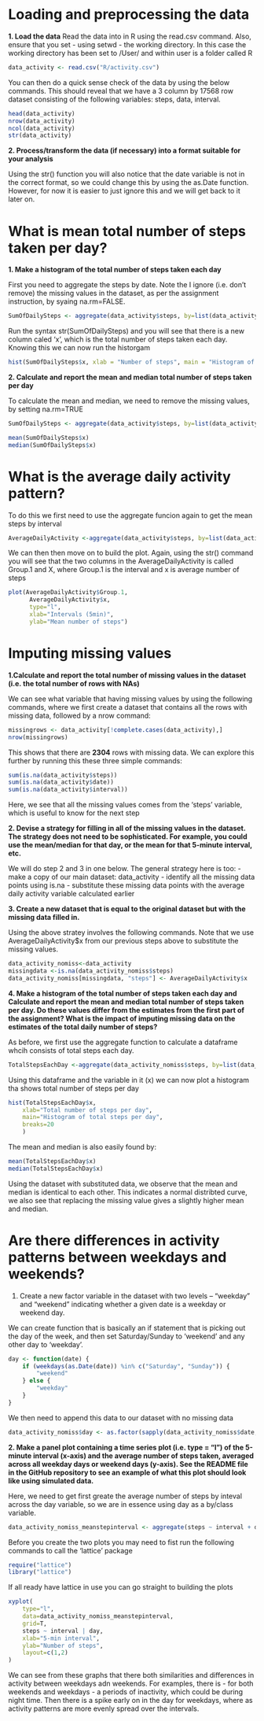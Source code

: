 # Loading and preprocessing the data

**1. Load the data**
Read the data into in R using the read.csv command. Also, ensure that you set - using setwd - the working directory. In this case the working directory has been set to /User/ and within user is a folder called R

```r
data_activity <- read.csv("R/activity.csv")
```

You can then do a quick sense check of the data by using the below commands. This should reveal that we have a 3 column by 17568 row dataset consisting of the following variables: steps, data, interval.

```r
head(data_activity)
nrow(data_activity)
ncol(data_activity)
str(data_activity)
```

**2. Process/transform the data (if necessary) into a format suitable for your analysis**

Using the str() function you will also notice that the date variable is not in the correct format, so we could  change this by using the as.Date function.
However, for now it is easier to just ignore this and we will get back to it later on.


# What is mean total number of steps taken per day?

**1. Make a histogram of the total number of steps taken each day**

First you need to aggregate the steps by date. Note the I ignore (i.e. don't remove) the missing values in the dataset, as per the assignment instruction, by syaing na.rm=FALSE.

```r
SumOfDailySteps <- aggregate(data_activity$steps, by=list(data_activity$date), FUN=sum, na.rm=FALSE)
```

Run the syntax str(SumOfDailySteps) and you will see that there is a new column caled 'x', which is the total number of steps taken each day. Knowing this we can now run the historgam

```r
hist(SumOfDailySteps$x, xlab = "Number of steps", main = "Histogram of the total number of steps taken each day")
```


**2. Calculate and report the mean and median total number of steps taken per day**

To calculate the mean and median, we need to remove  the missing values, by setting na.rm=TRUE

```r
SumOfDailySteps <- aggregate(data_activity$steps, by=list(data_activity$date), FUN=sum, na.rm=TRUE)

mean(SumOfDailySteps$x)
median(SumOfDailySteps$x)
```

# What is the average daily activity pattern?

To do this we first need to use the aggregate funcion again to get the mean steps by interval

```r
AverageDailyActivity <-aggregate(data_activity$steps, by=list(data_activity$interval), FUN=mean, na.rm=TRUE)
```

We can then then move on to build the plot. Again, using the str() command you will see that the two columns in the AverageDailyActivity is called Group.1 and X, where Group.1 is the interval and x is average number of steps

```r
plot(AverageDailyActivity$Group.1,
      AverageDailyActivity$x, 
      type="l", 
      xlab="Intervals (5min)", 
      ylab="Mean number of steps")
```

# Imputing missing values

**1.Calculate and report the total number of missing values in the dataset (i.e. the total number of rows with NAs)**

We can see what variable that having missing values by using the following commands, where we first create a dataset that contains all the rows with missing data, followed by a nrow command:

```r
missingrows <- data_activity[!complete.cases(data_activity),]
nrow(missingrows)
```

This shows that there are **2304** rows with missing data. We can explore this further by running this these three simple commands:

```r
sum(is.na(data_activity$steps))
sum(is.na(data_activity$date))
sum(is.na(data_activity$interval))
```

Here, we see that all the missing values comes from the 'steps' variable, which is useful to know for the next step

**2. Devise a strategy for filling in all of the missing values in the dataset. The strategy does not need to be sophisticated. For example, you could use the mean/median for that day, or the mean for that 5-minute interval, etc.**

We will do step 2 and 3 in one below. The general strategy here is too:
- make a copy of our main dataset: data_activity
- identify all the missing data points using is.na
- substitute these missing data points with the average daily activity variable calculated earlier

**3. Create a new dataset that is equal to the original dataset but with the missing data filled in.**

Using the above stratey involves the following commands. Note that we use AverageDailyActivity$x from our previous steps above to substitute the missing values.

```r
data_activity_nomiss<-data_activity
missingdata <-is.na(data_activity_nomiss$steps)
data_activity_nomiss[missingdata, "steps"] <- AverageDailyActivity$x
```


**4. Make a histogram of the total number of steps taken each day and Calculate and report the mean and median total number of steps taken per day. Do these values differ from the estimates from the first part of the assignment? What is the impact of imputing missing data on the estimates of the total daily number of steps?**

As before, we first use the aggregate function to calculate a dataframe whcih consists of total steps each day.

```r
TotalStepsEachDay <-aggregate(data_activity_nomiss$steps, by=list(data_activity_nomiss$date), FUN=sum)
```

Using this dataframe and the variable in it (x) we can now plot a histogram tha shows total number of steps per day

```r
hist(TotalStepsEachDay$x, 
    xlab="Total number of steps per day",
    main="Histogram of total steps per day",
    breaks=20
    )
```

The mean and median is also easily found by:

```r
mean(TotalStepsEachDay$x)
median(TotalStepsEachDay$x)
```

Using the dataset with substituted data, we observe that the mean and median is identical to each other. This indicates a normal distribted curve, we also see that replacing the missing value gives a slightly higher mean and median.

# Are there differences in activity patterns between weekdays and weekends?

1. Create a new factor variable in the dataset with two levels – “weekday” and “weekend” indicating whether a given date is a weekday or weekend day.

We can create function that is basically an if statement that is picking out the day of the week, and then set Saturday/Sunday to 'weekend' and any other day to 'weekday'.


```r
day <- function(date) {
    if (weekdays(as.Date(date)) %in% c("Saturday", "Sunday")) {
        "weekend"
    } else {
        "weekday"
    }
}
```

We then need to append this data to our dataset with no missing data

```r
data_activity_nomiss$day <- as.factor(sapply(data_activity_nomiss$date, day))
```

**2. Make a panel plot containing a time series plot (i.e. type = "l") of the 5-minute interval (x-axis) and the average number of steps taken, averaged across all weekday days or weekend days (y-axis). See the README file in the GitHub repository to see an example of what this plot should look like using simulated data.**

Here, we need to get first greate the average number of steps by inteval across the day variable, so we are in essence using day as a by/class variable. 

```r
data_activity_nomiss_meanstepinterval <- aggregate(steps ~ interval + day, data=data_activity_nomiss, FUN=mean)
```

Before you create the two plots you may need to fist run the following commands to call the 'lattice' package

```r
require("lattice") 
library("lattice") 
```

If all ready have lattice in use you can go straight to building the plots

```r
xyplot(
    type="l",
    data=data_activity_nomiss_meanstepinterval,
    grid=T,
    steps ~ interval | day,
    xlab="5-min interval",
    ylab="Number of steps",
    layout=c(1,2)
)
```

We can see from these graphs that there both similarities and differences in activity between weekdays adn weekends. For examples, there is - for both weekends and weekdays - a periods of inactivity, which could be during night time. Then there is a spike early on in the day for weekdays, where as activity patterns are more evenly spread over the intervals. 




